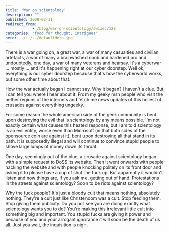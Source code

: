 ```yaml
---
title: 'War on scientology'
description: ""
published: 2008-02-11
redirect_from: 
            - /blog/war-on-scientology/swizec/128
categories: "food for thought, intrigues"
hero: ../../../defaultHero.jpg
---
```

There is a war going on, a great war, a war of many casualties and civilian artefacts, a war of many a brainwashed noob and hardened pro and undoubtedly, one day, a war of many veterans and hearsay. It&#x27;s a cyberwar ... mostly ... and it&#x27;s happening right at our cyber doorstep. Well ok, everything is our cyber doorstep because that&#x27;s how the cyberworld works, but some other time about that.

How the war actually began I cannot say. Why it began? I haven&#x27;t a clue. But I can tell you where I hear about it. From my geeky msn people who visit the nether regions of the internets and fetch me news updates of this holiest of crusades against everything ungeeky.

For some reason the whole american side of the geek community is bent upon destroying the evil that is scientology by any means possible. I&#x27;m not exactly certain what causes this heated response, but I am told scientology is an evil entity, worse even than Microsoft (in that both sides of the opensource coin are against it), bent upon destroying all that stand in its path. It is supposedly illegal and will continue to convince stupid people to shove large lumps of money down its throat.

One day, seemingly out of the blue, a crusade against scientology began with a simple request to DoSS its website. Then it went onwards with people hacking the website and with people knocking politely on its front door and asking it to please have a cup of shut the fuck up. But apparently it wouldn&#x27;t listen and now things are, if you ask me, getting out of hand. Protestations in the streets against scientology? Soon to be riots against scientology?

Why the fuck people? It&#x27;s just a bloody cult that means nothing, absolutely nothing. They&#x27;re a cult just like Christendom was a cult. Stop feeding them. Stop giving them publicity. Do you not see you are doing exactly what scientology wants you to do? You&#x27;re making this irrelevant little cult into something big and important. You stupid fucks are giving it power and because of you and your arrogant ignorance it will soon be the death of us all. Just you wait, the inquisition is nigh.
